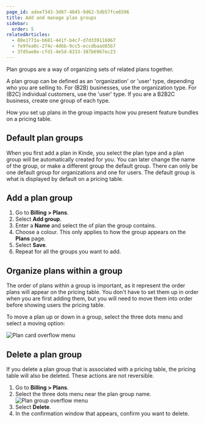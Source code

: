```yaml
---
page_id: adee7343-3d87-4045-9d62-5db57fce6596
title: Add and manage plan groups
sidebar:
  order: 5
relatedArticles:
  - 88e1773a-b681-441f-b4c7-d7d339116867
  - fe9fea0c-274c-4d6b-9cc5-eccdbaad85b7
  - 37d5ae8e-cfd1-4e5d-8333-387b6967ec23
---
```


Plan groups are a way of organizing sets of related plans together. 

A plan group can be defined as an 'organization' or 'user' type, depending who you are selling to. For (B2B) businesses, use the organization type. For (B2C) individual customers, use the 'user' type. If you are a B2B2C business, create one group of each type. 

How you set up plans in the group impacts how you present feature bundles on a pricing table.

## Default plan groups

When you first add a plan in Kinde, you select the plan type and a plan group will be automatically created for you. You can later change the name of the group, or make a different group the default group. There can only be one default group for organizations and one for users. The default group is what is displayed by default on a pricing table.

## Add a plan group

1. Go to **Billing > Plans**.
2. Select **Add group**.
3. Enter a **Name** and select the of plan the group contains.
4. Choose a colour. This only applies to how the group appears on the **Plans** page.
5. Select **Save**.
6. Repeat for all the groups you want to add. 

## Organize plans within a group

The order of plans within a group is important, as it represent the order plans will appear on the pricing table. You don't have to set them up in order when you are first adding them, but you will need to move them into order before showing users the pricing table. 

To move a plan up or down in a group, select the three dots menu and select a moving option:

![Plan card overflow menu](https://imagedelivery.net/skPPZTHzSlcslvHjesZQcQ/787e431f-c73c-44b4-b245-222f9a4cf200/public)

## Delete a plan group

<Aside type="warning">

If you delete a plan group that is associated with a pricing table, the pricing table will also be deleted. These actions are not reversible.

</Aside>

1. Go to **Billing > Plans**.
2. Select the three dots menu near the plan group name.
   ![Plan group overflow menu](https://imagedelivery.net/skPPZTHzSlcslvHjesZQcQ/1ba1256c-d3cf-4b80-e7b0-8422d3866100/public)
3. Select **Delete**.
4. In the confirmation window that appears, confirm you want to delete.

